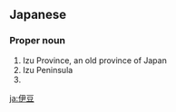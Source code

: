 ==Japanese==
{{wikipedia|lang=ja}}
{{ja-kanjitab|い|ず|yomi=o}}

===Proper noun===
{{ja-pos|いず|proper|hhira=いづ}}

# Izu Province, an old province of Japan
# Izu Peninsula
# {{surname|lang=ja|sort=いず}}

[[ja:伊豆]]
